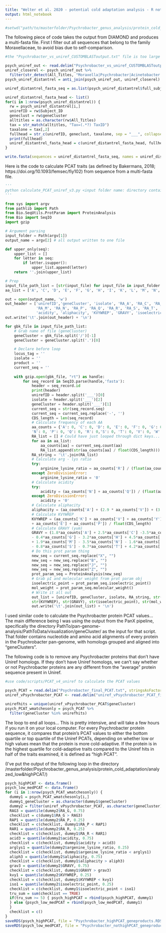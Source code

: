 ```yaml
---
title: "Welter et al. 2020 - potential cold adaptation analysis - R notebook"
output: html_notebook
---
```


```r
#setwd("path/to/masterfolder/Psychrobacter_genus_analysis/protein_cold_adaptation/")

```

The following piece of code takes the output from DIAMOND and produces a multi-fasta file. First I filter out all sequences that belong to the family Moraxellaceae, to avoid bias due to self-comparison. 
```r
#the "Psychrobacter_vs_uniref_CUSTOMBLASToutput.txt" file is too large to put on github, even when zipped. It can be found instead at ftp://ftp.tue.mpg.de/pub/ebio/dwelter/Psychrobacter_comparative_genomics/

psych_uniref_out <- read.delim("Psychrobacter_vs_uniref_CUSTOMBLASToutput.txt", header = TRUE)
uniref_closerel <- psych_uniref_out %>%
  filter(str_detect(All_Titles, "Moraxella|Psychrobacter|Acinetobacter|Alkanindiges|Cavicella|Faucicola|Fluviicoccus|Paraperlucidibaca|Perlucidibaca|Moraxellaceae"))
psych_uniref_distantrel = anti_join(psych_uniref_out, uniref_closerel)

uniref_distantrel_fasta_seq = as.list(psych_uniref_distantrel$full_subject_sequence)

uniref_distantrel_fasta_head <- list()
for(i in 1:nrow(psych_uniref_distantrel)) {
  rw = psych_uniref_distantrel[i,]
  unirefID = rw$Subject_ID
  geneclust = rw$geneCluster
  alltitles = as.character(rw$All_Titles)
  tax = str_match(alltitles, "Tax=(.*?) TaxID")
  taxalone = tax[,2]
  fullhead = str_c(unirefID, geneclust, taxalone, sep = "___", collapse = "")
  print(fullhead)
  uniref_distantrel_fasta_head = c(uniref_distantrel_fasta_head, fullhead)
}

write.fasta(sequences = uniref_distantrel_fasta_seq, names = uniref_distantrel_fasta_head, file.out = "unirefhits_vPsychrobacter___NOTmoraxellaceae_addedID.fasta")

```

Here is the code to calculate PCAT traits (as defined by Bakermans, 2018; https://doi.org/10.1093/femsec/fiy102) from sequence from a multi-fasta file.
```python
'''
python calculate_PCAT_uniref_v3.py <input folder name: directory containing zipped fasta seq of unirefhits> <output folder name>
'''

from sys import argv
from pathlib import Path
from Bio.SeqUtils.ProtParam import ProteinAnalysis
from Bio import SeqIO
import gzip

# Argument parsing
input_folder = Path(argv[1])
output_name = argv[2] # all output written to one file

def upper_only(seq):
	upper_list = []
	for letter in seq:
		if letter.isupper():
			upper_list.append(letter)
	return ''.join(upper_list)

# Prep
input_file_path_list = [str(input_file) for input_file in input_folder.iterdir() if str(input_file).endswith('fna.gz')]
aa_list = ['A', 'C', 'D', 'E', 'F', 'G', 'H', 'I', 'K', 'L', 'M', 'N', 'P', 'Q', 'R', 'S', 'T', 'V', 'W', 'Y', 'X', 'B', 'Z', 'J']

out = open(output_name, 'w')
out_header = ['unirefID','geneCluster', 'isolate', 'RA_A', 'RA_C', 'RA_D', 'RA_E', 'RA_F', 'RA_G', 'RA_H', 'RA_I', 'RA_K', 'RA_L',
			  'RA_M', 'RA_N', 'RA_P', 'RA_Q', 'RA_R', 'RA_S', 'RA_T', 'RA_V', 'RA_W', 'RA_Y', 'RA_X', 'RA_B', 'RA_Z', 'RA_J', 'argenine_lysine_ratio',
			  'acidity', 'aliphacity', 'KVYWREP', 'GRAVY', 'isoelectric_point', 'molecular_weight']
out.write('\t'.join(out_header) + '\n')

for gbk_file in input_file_path_list:
	# Grab name of file (geneCluster)
	geneCluster = gbk_file.split('/')[-1]
	geneCluster = geneCluster.split('.')[0]

	# Declare before loop
	locus_tag = ''
	isolate = ''
	product = ''
	current_seq = ''
	
	with gzip.open(gbk_file, "rt") as handle:
		for seq_record in SeqIO.parse(handle,'fasta'):
			header = seq_record.id
			print(header)
			unirefID = header.split('___')[0]
			isolate = header.split('___')[2]
			geneCluster = header.split('___')[1]
			current_seq = str(seq_record.seq)
			current_seq = current_seq.replace('-', '')
			CDS_length = len(seq_record)
			# Calculate frequency of each AA
			aa_counts = {'A': 0, 'C': 0, 'D': 0, 'E': 0, 'F': 0, 'G': 0, 'H': 0, 'I': 0, 'K': 0, 'L': 0, 'M': 0,
			'N': 0, 'P': 0, 'Q': 0, 'R': 0,'S': 0, 'T': 0, 'V': 0, 'W': 0, 'Y': 0, 'X':0, 'B':0, 'Z':0, 'J':0}
			RA_list = [] # Could have just looped through dict keys...
			for aa in aa_list:
				aa_counts[aa] = current_seq.count(aa)
				RA_list.append(str(aa_counts[aa] / float(CDS_length)))
			RA_string = '\t'.join(RA_list)
			# Calculate arg - lys ratio
			try:
				arginine_lysine_ratio = aa_counts['R'] / (float(aa_counts['R'] + aa_counts['K']))
			except ZeroDivisionError:
				arginine_lysine_ratio = '0'
			# Calculate acidity
			try:
				acidity = (aa_counts['N'] + aa_counts['Q']) / (float(aa_counts['N'] + aa_counts['Q'] + aa_counts['D'] + aa_counts['E']))
			except ZeroDivisionError:
				acidity = '0'
			# Calculate aliphacity
			aliphacity = (aa_counts['A'] + (2.9 * aa_counts['V']) + (3.9 * (aa_counts['I'] + aa_counts['L']))) / float(CDS_length)
			# Calculate KVYWREP
			KVYWREP = (aa_counts['K'] + aa_counts['V'] + aa_counts['Y'] + aa_counts['W'] + aa_counts['R']
			+ aa_counts['E'] + aa_counts['P']) / float(CDS_length)
			# Calculate GRAVY (yum)
			GRAVY = (1.8*aa_counts['A'] + 2.5*aa_counts['C'] -3.5*aa_counts['D'] - 3.5*aa_counts['E'] + 2.8*aa_counts['F']
			- 0.4*aa_counts['G'] - 3.2*aa_counts['H'] + 4.5*aa_counts['I'] - 3.9*aa_counts['K'] + 3.8*aa_counts['L']
			+ 1.9*aa_counts['M'] - 3.5*aa_counts['N'] - 1.6*aa_counts['P'] - 3.5*aa_counts['Q'] - 4.5*aa_counts['R']
			- 0.8*aa_counts['S'] - 0.7*aa_counts['T'] + 4.2*aa_counts['V'] - 0.9*aa_counts['W'] - 1.3*aa_counts['Y']) / float(CDS_length)
			# Do this prot param thing
			new_seq = current_seq.replace("X", "")
			new_seq = new_seq.replace("B", "")
			new_seq = new_seq.replace("J", "")
			new_seq = new_seq.replace("Z", "")
			prot_param_seq = ProteinAnalysis(new_seq)
			# Grab pI and molecular weight from prot param obj
			isoelectric_point = prot_param_seq.isoelectric_point()
			mol_weight = prot_param_seq.molecular_weight()
			# Write it all out
			out_list = [unirefID, geneCluster, isolate, RA_string, str(arginine_lysine_ratio), str(acidity), str(aliphacity),
			str(KVYWREP), str(GRAVY), str(isoelectric_point), str(mol_weight)]
			out.write('\t'.join(out_list) + '\n')
```

I used similar code to calculate the Psychrobacter protein PCAT values... The main difference being I was using the output from the PanX pipeline, specifically the directory PathTo/pan-genome-analysis/PathToData/visualization/geneCluster/ as the input for that script. That folder contains nucleotide and amino acid alignments of every protein in the Psychrobacter pan-genome, with homologs grouped and aligned into "geneClusters". 

The following code is to remove any Psychrobacter proteins that don't have Uniref homologs. If they don't have Uniref homologs, we can't say whether or not Psychrobacter proteins are any different from the "average" protein sequence present in Uniref.
```r
#use code/scripts/PCAT_v4_uniref to calculate the PCAT values

psych_PCAT = read.delim("Psychrobacter_final_PCAT.txt", stringsAsFactors = F)
uniref_vPsychrobacter_PCAT <- read.delim("uniref_vPsychrobacter_PCAT_final.txt", header = T, stringsAsFactors = F)

unirefhits = unique(uniref_vPsychrobacter_PCAT$geneCluster)
psych_PCAT_wmatchesonly = psych_PCAT %>%
  filter(geneCluster %in% unirefhits)
```

The loop to end all loops... This is pretty intensive, and will take a few hours if you run it on your local computer.
For every Psychrobacter protein sequence, it compares that protein's PCAT values to either the bottom quartile or top quartile of the Uniref PCATs, depending on whether low or high values mean that the protein is more cold-adaptive. If the protein is in the highest quartile for cold-adaptive traits compared to the Uniref hits in half of the traits examined, it is defined as "high PCAT". 

(I've put the output of the following loop in the directory /masterfolder/Psychrobacter_genus_analysis/protein_cold_adaptation/analyzed_low&highPCAT/)

```r
psych_highPCAT <- data.frame()
psych_low_medPCAT <- data.frame()
for (i in 1:nrow(psych_PCAT_wmatchesonly)) {
  dummy1 = psych_PCAT_wmatchesonly[i,]
  dummy1_geneCluster = as.character(dummy1$geneCluster)
  dummy2 = filter(uniref_vPsychrobacter_PCAT, as.character(geneCluster) == dummy1_geneCluster)
  RAG3 = quantile(dummy2$RA_G, 0.75)
  checklist = c(dummy1$RA_G > RAG3)
  RAP1 = quantile(dummy2$RA_P, 0.25)
  checklist = c(checklist, dummy1$RA_P < RAP1)
  RAR1 = quantile(dummy2$RA_R, 0.25)
  checklist = c(checklist, dummy1$RA_R < RAR1)
  acid3 = quantile(dummy2$acidity, 0.75)
  checklist = c(checklist, dummy1$acidity > acid3)
  arglys1 = quantile(dummy2$argenine_lysine_ratio, 0.25)
  checklist = c(checklist, dummy1$argenine_lysine_ratio < arglys1)
  aliph3 = quantile(dummy2$aliphacity, 0.75)
  checklist = c(checklist, dummy1$aliphacity > aliph3)
  grav3 = quantile(dummy2$GRAVY, 0.75)
  checklist = c(checklist, dummy1$GRAVY > grav3)
  kvy1 = quantile(dummy2$KVYWREP, 0.25)
  checklist = c(checklist, dummy1$KVYWREP < kvy1)
  iso1 = quantile(dummy2$isoelectric_point, 0.25)
  checklist = c(checklist, dummy1$isoelectric_point < iso1)
  tru_sum = sum(checklist == TRUE)
  if(tru_sum >= 5) { psych_highPCAT = rbind(psych_highPCAT, dummy1)
  } else {psych_low_medPCAT = rbind(psych_low_medPCAT, dummy1)
  }
  checklist = c()
}
saveRDS(psych_highPCAT, file = "Psychrobacter_highPCAT_geneproducts.RDS")
saveRDS(psych_low_medPCAT, file = "Psychrobacter_nothighPCAT_geneproducts.RDS")
```

